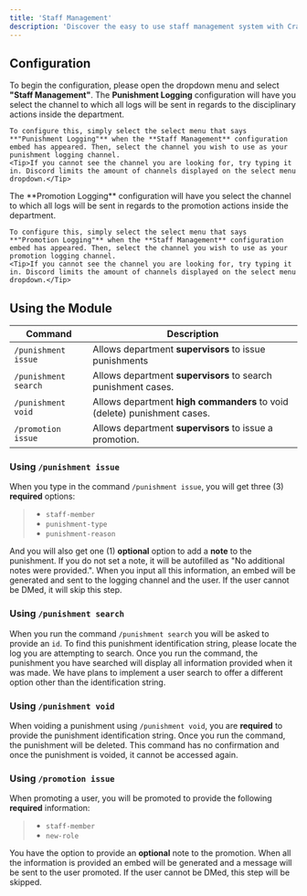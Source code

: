 ```yaml
---
title: 'Staff Management'
description: 'Discover the easy to use staff management system with Crab.'
---
```


##  Configuration
To begin the configuration, please open the dropdown menu and select **"Staff Management"**.
<Tabs>
  <Tab title="Configure Punishment Logging">
    The **Punishment Logging** configuration will have you select the channel to which all logs will be sent in regards to the disciplinary actions inside the department.

    To configure this, simply select the select menu that says **"Punishment Logging"** when the **Staff Management** configuration embed has appeared. Then, select the channel you wish to use as your punishment logging channel.
    <Tip>If you cannot see the channel you are looking for, try typing it in. Discord limits the amount of channels displayed on the select menu dropdown.</Tip>
  </Tab>
  <Tab title="Configure Promotion Logging">
       The **Promotion Logging** configuration will have you select the channel to which all logs will be sent in regards to the promotion actions inside the department.

    To configure this, simply select the select menu that says **"Promotion Logging"** when the **Staff Management** configuration embed has appeared. Then, select the channel you wish to use as your promotion logging channel.
    <Tip>If you cannot see the channel you are looking for, try typing it in. Discord limits the amount of channels displayed on the select menu dropdown.</Tip>
  </Tab>
</Tabs>

##  Using the Module

| Command        | Description                                                                    |                   
| -------------- | --------------------------------------------------------------------------     |
| `/punishment issue` | Allows department **supervisors** to issue punishments                    |
| `/punishment search`| Allows department **supervisors** to search punishment cases.             |
| `/punishment void`  | Allows department **high commanders** to void (delete) punishment cases.  |
| `/promotion issue`  | Allows department **supervisors** to issue a promotion.                   |

### Using `/punishment issue`
When you type in the command `/punishment issue`, you will get three (3) **required** options:
> - `staff-member`
> - `punishment-type`
> - `punishment-reason`

And you will also get one (1) **optional** option to add a **note** to the punishment.
<Tip>If you do not set a note, it will be autofilled as "No additional notes were provided.".</Tip>
When you input all this information, an embed will be generated and sent to the logging channel and the user. If the user cannot be DMed, it will skip this step.

### Using `/punishment search`
When you run the command `/punishment search` you will be asked to provide an `id`. To find this punishment identification string, please locate the log you are attempting to search. Once you run the command, the punishment you have searched will display all information provided when it was made.
<Info>We have plans to implement a user search to offer a different option other than the identification string.</Info>

### Using `/punishment void`
When voiding a punishment using `/punishment void`, you are **required** to provide the punishment identification string. Once you run the command, the punishment will be deleted.
<Warning>This command has no confirmation and once the punishment is voided, it cannot be accessed again.</Warning>

### Using `/promotion issue`
When promoting a user, you will be promoted to provide the following **required** information:
> - `staff-member`
> - `new-role`

You have the option to provide an **optional** note to the promotion. When all the information is provided an embed will be generated and a message will be sent to the user promoted. If the user cannot be DMed, this step will be skipped.
